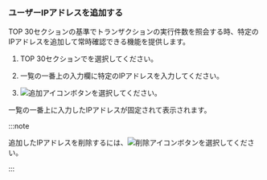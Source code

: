 ### ユーザーIPアドレスを追加する

<UI>TOP 30</UI>セクションの<Cmdname sid="ip" className="uitext" />基準でトランザクションの実行件数を照会する時、特定のIPアドレスを追加して常時確認できる機能を提供します。

1. <UI>TOP 30</UI>セクションで<Cmdname sid="ip" className="uitext" />を選択してください。

   <ImgLang img='txmap-filter-ip.png' desc='IP' />

2. 一覧の一番上の入力欄に特定のIPアドレスを入力してください。

3. ![追加アイコン](/img/ico-add.svg)ボタンを選択してください。

<ImgLang img='txmap-filter-ip-added.png' desc='IP' />

一覧の一番上に入力したIPアドレスが固定されて表示されます。

:::note

追加したIPアドレスを削除するには、![削除アイコン](/img/ico-trash.svg)ボタンを選択してください。

:::
